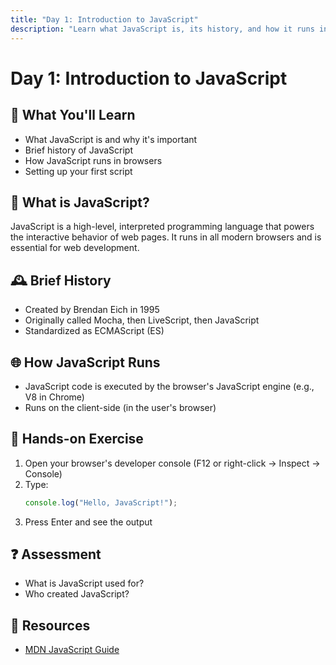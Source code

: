 ```yaml
---
title: "Day 1: Introduction to JavaScript"
description: "Learn what JavaScript is, its history, and how it runs in browsers."
---
```


# Day 1: Introduction to JavaScript

## 🎯 What You'll Learn

- What JavaScript is and why it's important
- Brief history of JavaScript
- How JavaScript runs in browsers
- Setting up your first script

## 📖 What is JavaScript?

JavaScript is a high-level, interpreted programming language that powers the interactive behavior of web pages. It runs in all modern browsers and is essential for web development.

## 🕰️ Brief History

- Created by Brendan Eich in 1995
- Originally called Mocha, then LiveScript, then JavaScript
- Standardized as ECMAScript (ES)

## 🌐 How JavaScript Runs

- JavaScript code is executed by the browser's JavaScript engine (e.g., V8 in Chrome)
- Runs on the client-side (in the user's browser)

## 📝 Hands-on Exercise

1. Open your browser's developer console (F12 or right-click → Inspect → Console)
2. Type:
   ```js
   console.log("Hello, JavaScript!");
   ```
3. Press Enter and see the output

## ❓ Assessment

- What is JavaScript used for?
- Who created JavaScript?

## 🔗 Resources

- [MDN JavaScript Guide](https://developer.mozilla.org/en-US/docs/Web/JavaScript/Guide)
